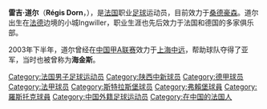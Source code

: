 {{unreferenced|time=2015-08-15T09:43:22+00:00}}
{{Football player infobox
| playername = 道尔
| fullname = 雷吉·道尔
| englishfullname = Régis Dorn
| height = {{height|m=1.84}}
| nickname =
| dateofbirth = {{Birth date and age|1979|12|22}}
| cityofbirth = [[英维莱尔|英维莱尔]]
| countryofbirth = {{FRA}}
| position = 前锋
| currentclub = {{flagicon|GER}} [[桑德豪森足球俱乐部|桑德豪森]]
| clubnumber = 
| years = ?－1997年<br />1997－1998年<br />1998－1999年<br />1999－2000年<br />2000－2002年<br />2002年<br />2003年<br />2003年<br />2004－2005年<br />2005－2006年<br />2007-2009年<br />2009－
| clubs = {{flagicon|FRA}} AS Ingwiller<br />{{flagicon|FRA}} {{tsl|en|FC Mulhouse||米卢斯}}<br />{{flagicon|FRA}} {{tsl|en|FCSR Haguenau||阿格诺}}<br />{{flagicon|FRA}} [[斯特拉斯堡足球俱乐部|斯特拉斯堡]]<br />{{flagicon|GER}} [[弗赖堡足球俱乐部|弗赖堡]]<br />{{flagicon|FRA}} [[甘岡前進會|甘冈]]<br />{{flagicon|FRA}} [[艾米恩斯體育會|亚眠]]<br />{{flagicon|CHN}} [[陕西宝荣足球俱乐部|上海中远]]<br />{{flagicon|GER}} [[弗赖堡足球俱乐部|弗赖堡]]<br />{{flagicon|GER}} [[奥芬巴赫踢球者|奥芬巴赫踢球者]]<br />{{flagicon|GER}} [[汉莎罗斯托克|汉莎罗斯托克]]<br />{{flagicon|GER}} [[桑德豪森足球俱乐部|桑德豪森]]
| caps(goals) = <br /><br /><br /><br /><br /><br /><br />12 {{0}}{{0}}(2)<br /><br />60 {{0}}(18)<br />39 {{0}}{{0}}(5)<br />14 (10)
| pcupdate = 2009-6-24
}}
'''雷吉·道尔'''（'''Régis Dorn'''，{{bd|1979年|12月22日|||D}}），是[[法国|法国]]职业[[足球|足球]]运动员，目前效力于[[桑德豪森足球俱乐部|桑德豪森]]。道尔出生在[[法国|法]][[德国|德]]边境的小城Ingwiller，职业生涯也先后效力于法国和德国的多家俱乐部。

2003年下半年，道尔曾经在[[中国足球甲A联赛|中国甲A联赛]]效力于[[陕西宝荣足球俱乐部|上海中远]]，帮助球队夺得了亚军，当时也被曾称为'''海金斯'''。

{{DEFAULTSORT:Dorn, Regis}}
[[Category:法国男子足球运动员|Category:法国男子足球运动员]]
[[Category:陕西中新球员|Category:陕西中新球员]]
[[Category:德甲球员|Category:德甲球员]]
[[Category:法甲球员|Category:法甲球员]]
[[Category:斯特拉斯堡球员|Category:斯特拉斯堡球员]]
[[Category:弗賴堡球員|Category:弗賴堡球員]]
[[Category:羅斯托克球員|Category:羅斯托克球員]]
[[Category:中国外籍足球运动员|Category:中国外籍足球运动员]]
[[Category:在中国的法国人|Category:在中国的法国人]]